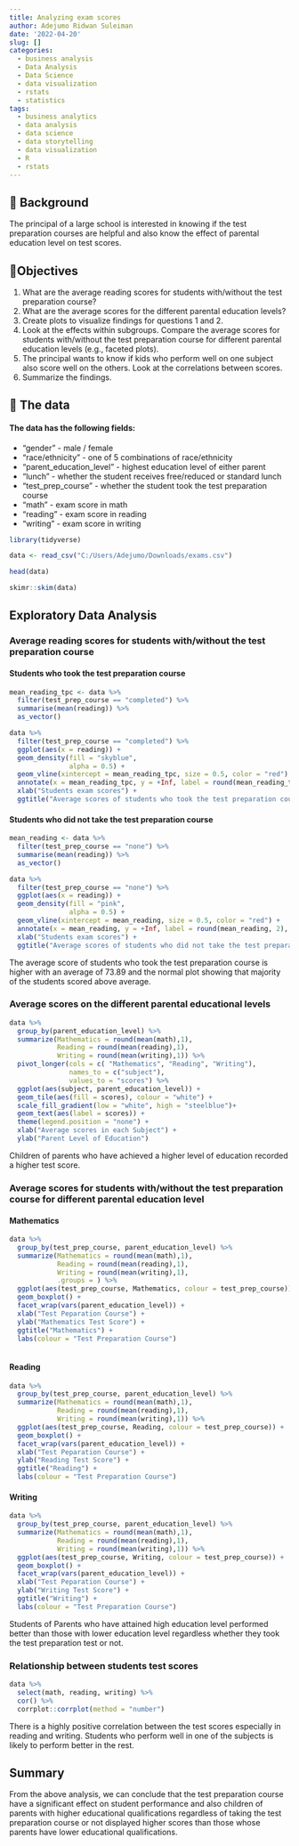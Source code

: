 ```yaml
---
title: Analyzing exam scores
author: Adejumo Ridwan Suleiman
date: '2022-04-20'
slug: []
categories:
  - business analysis
  - Data Analysis
  - Data Science
  - data visualization
  - rstats
  - statistics
tags:
  - business analytics
  - data analysis
  - data science
  - data storytelling
  - data visualization
  - R
  - rstats
---
```


## 📖 Background
The principal of a large school is interested in knowing if the test preparation courses are helpful and also know the effect of parental education level on test scores.

## 💪Objectives
1. What are the average reading scores for students with/without the test preparation course?
2. What are the average scores for the different parental education levels?
3. Create plots to visualize findings for questions 1 and 2.
4. Look at the effects within subgroups. Compare the average scores for students with/without the test preparation course for different parental education levels (e.g., faceted plots).
5. The principal wants to know if kids who perform well on one subject also score well on the others. Look at the correlations between scores. 
6. Summarize the findings.

## 💾 The data

#### The data has the following fields:
- "gender" - male / female
- "race/ethnicity" - one of 5 combinations of race/ethnicity
- "parent_education_level" -  highest education level of either parent
- "lunch" - whether the student receives free/reduced or standard lunch
- "test_prep_course" - whether the student took the test preparation course
- "math" -  exam score in math 
- "reading" -  exam score in reading 
- "writing" -  exam score in writing

```r
library(tidyverse)

data <- read_csv("C:/Users/Adejumo/Downloads/exams.csv")

head(data)
```
```r
skimr::skim(data)
```

## Exploratory Data Analysis

### Average reading scores for students with/without the test preparation course

#### Students who took the test preparation course
```r
mean_reading_tpc <- data %>% 
  filter(test_prep_course == "completed") %>% 
  summarise(mean(reading)) %>% 
  as_vector()

data %>% 
  filter(test_prep_course == "completed") %>% 
  ggplot(aes(x = reading)) +
  geom_density(fill = "skyblue",
               alpha = 0.5) +
  geom_vline(xintercept = mean_reading_tpc, size = 0.5, color = "red") +
  annotate(x = mean_reading_tpc, y = +Inf, label = round(mean_reading_tpc, 2), vjust = 2, geom = "label") +
  xlab("Students exam scores") +
  ggtitle("Average scores of students who took the test preparation course")
```

#### Students who did not take the test preparation course
```r
mean_reading <- data %>% 
  filter(test_prep_course == "none") %>% 
  summarise(mean(reading)) %>% 
  as_vector()

data %>% 
  filter(test_prep_course == "none") %>% 
  ggplot(aes(x = reading)) +
  geom_density(fill = "pink",
               alpha = 0.5) +
  geom_vline(xintercept = mean_reading, size = 0.5, color = "red") +
  annotate(x = mean_reading, y = +Inf, label = round(mean_reading, 2), vjust = 2, geom = "label")+
  xlab("Students exam scores") +
  ggtitle("Average scores of students who did not take the test preparation course")
```
The average score of students who took the test preparation course is higher with an average of 73.89 and the normal plot showing that majority of the students scored above average.

### Average scores on the different parental educational levels
```r
data %>% 
  group_by(parent_education_level) %>% 
  summarize(Mathematics = round(mean(math),1),
            Reading = round(mean(reading),1),
            Writing = round(mean(writing),1)) %>% 
  pivot_longer(cols = c( "Mathematics", "Reading", "Writing"), 
               names_to = c("subject"),
               values_to = "scores") %>% 
  ggplot(aes(subject, parent_education_level)) +
  geom_tile(aes(fill = scores), colour = "white") +
  scale_fill_gradient(low = "white", high = "steelblue")+
  geom_text(aes(label = scores)) +
  theme(legend.position = "none") +
  xlab("Average scores in each Subject") +
  ylab("Parent Level of Education")
```
Children of parents who have achieved a higher level of education recorded a higher test score.

### Average scores for students with/without the test preparation course for different parental education level

#### Mathematics
```r
data %>% 
  group_by(test_prep_course, parent_education_level) %>% 
  summarize(Mathematics = round(mean(math),1),
            Reading = round(mean(reading),1),
            Writing = round(mean(writing),1),
            .groups = ) %>% 
  ggplot(aes(test_prep_course, Mathematics, colour = test_prep_course)) +
  geom_boxplot() +
  facet_wrap(vars(parent_education_level)) +
  xlab("Test Peparation Course") +
  ylab("Mathematics Test Score") +
  ggtitle("Mathematics") +
  labs(colour = "Test Preparation Course")
  
```
#### Reading
```r
data %>% 
  group_by(test_prep_course, parent_education_level) %>% 
  summarize(Mathematics = round(mean(math),1),
            Reading = round(mean(reading),1),
            Writing = round(mean(writing),1)) %>% 
  ggplot(aes(test_prep_course, Reading, colour = test_prep_course)) +
  geom_boxplot() +
  facet_wrap(vars(parent_education_level)) +
  xlab("Test Peparation Course") +
  ylab("Reading Test Score") +
  ggtitle("Reading") +
  labs(colour = "Test Preparation Course")

```
#### Writing
```r
data %>% 
  group_by(test_prep_course, parent_education_level) %>% 
  summarize(Mathematics = round(mean(math),1),
            Reading = round(mean(reading),1),
            Writing = round(mean(writing),1)) %>% 
  ggplot(aes(test_prep_course, Writing, colour = test_prep_course)) +
  geom_boxplot() +
  facet_wrap(vars(parent_education_level)) +
  xlab("Test Peparation Course") +
  ylab("Writing Test Score") +
  ggtitle("Writing") +
  labs(colour = "Test Preparation Course")

```
Students of Parents who have attained high education level performed better than those with lower education level regardless whether they took the test preparation test or not.

### Relationship between students test scores
```r
data %>% 
  select(math, reading, writing) %>% 
  cor() %>% 
  corrplot::corrplot(method = "number")
```
There is a highly positive correlation between the test scores especially in reading and writing. Students who perform well in one of the subjects is likely to perform better in the rest.

## Summary
From the above analysis, we can conclude that the test preparation course have a significant effect on student performance and also children of parents with higher educational qualifications regardless of taking the test preparation course or not displayed higher scores than those whose parents have lower educational qualifications.
